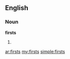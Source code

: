 ==English==
===Noun===
'''firsts'''
# {{plural of|[[first]]}}

[[ar:firsts]]
[[my:firsts]]
[[simple:firsts]]